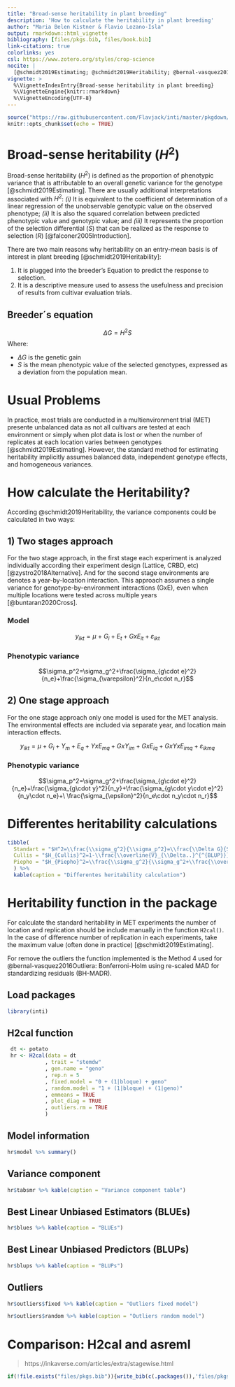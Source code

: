 ```yaml
---
title: "Broad-sense heritability in plant breeding"
description: 'How to calculate the heritability in plant breeding'
author: "Maria Belen Kistner & Flavio Lozano-Isla"
output: rmarkdown::html_vignette
bibliography: [files/pkgs.bib, files/book.bib]
link-citations: true
colorlinks: yes
csl: https://www.zotero.org/styles/crop-science
nocite: |  
  [@schmidt2019Estimating; @schmidt2019Heritability; @bernal-vasquez2016Outliera;  @buntaran2020Cross; @bolker2021Mean]
vignette: >
  %\VignetteIndexEntry{Broad-sense heritability in plant breeding}
  %\VignetteEngine{knitr::rmarkdown}
  %\VignetteEncoding{UTF-8}
---
```


```r
source("https://raw.githubusercontent.com/Flavjack/inti/master/pkgdown/favicon/docs.r")
knitr::opts_chunk$set(echo = TRUE)
```

# Broad-sense heritability ($H^2$)

Broad-sense heritability ($H^2$) is defined as the proportion of phenotypic variance that is attributable to an overall genetic variance for the genotype [@schmidt2019Estimating]. There are usually additional interpretations associated with $H^2$: *(i)* It is equivalent to the coefficient of determination of a linear regression of the unobservable genotypic value on the observed phenotype; *(ii)* It is also the squared correlation between predicted phenotypic value and genotypic value; and *(iii)* It represents the proportion of the selection differential ($S$) that can be realized as the response to selection ($R$) [@falconer2005Introduction].

There are two main reasons why heritability on an entry-mean basis is of interest in plant breeding [@schmidt2019Heritability]:

1. It is plugged into the breeder’s Equation to predict the response to selection.
2. It is a descriptive measure used to assess the usefulness and precision of results from cultivar evaluation trials. 

## Breeder´s equation

$$\Delta G=H^2S$$
Where: 

- $\Delta G$ is the genetic gain
- $S$ is the mean phenotypic value of the selected genotypes, expressed as a deviation from the population mean.

# Usual Problems 

In practice, most trials are conducted in a multienvironment trial (MET) presente unbalanced data as not all cultivars are tested at each environment or simply when plot data is lost or when the number of replicates at each location varies between genotypes [@schmidt2019Estimating]. However, the standard method for estimating heritability implicitly assumes balanced data, independent genotype effects, and homogeneous variances.

# How calculate the Heritability?

According @schmidt2019Heritability, the variance components could be calculated in two ways:

## 1) Two stages approach

For the two stage approach, in the first stage each experiment is analyzed individually according their experiment design (Lattice, CRBD, etc) [@zystro2018Alternative]. And for the second stage environments are denotes a year-by-location interaction. This approach assumes a single variance for genotype-by-environment interactions (GxE), even when multiple locations were tested across multiple years [@buntaran2020Cross].

### Model

$$y_{ikt}=\mu\ +\ G_i+E_t+GxE_{it}+\varepsilon_{ikt}$$

### Phenotypic variance

$$\sigma_p^2=\sigma_g^2+\frac{\sigma_{g\cdot e}^2}{n_e}+\frac{\sigma_{\varepsilon}^2}{n_e\cdot n_r}$$

## 2) One stage approach

For the one stage approach only one model is used for the MET analysis. The environmental effects are included via separate year, and location main interaction effects.

$$y_{ikt}=\mu+G_i+Y_m+E_q+YxE_{mq}+GxY_{im}+GxE_{iq}+GxYxE_{imq}+\varepsilon_{ikmq}$$

### Phenotypic variance

$$\sigma_p^2=\sigma_g^2+\frac{\sigma_{g\cdot e}^2}{n_e}+\frac{\sigma_{g\cdot y}^2}{n_y}+\frac{\sigma_{g\cdot y\cdot e}^2}{n_y\cdot n_e}+\ \frac{\sigma_{\epsilon}^2}{n_e\cdot n_y\cdot n_r}$$

# Differentes heritability calculations

```r
tibble(
  Standart = "$H^2=\\frac{\\sigma_g^2}{\\sigma_p^2}=\\frac{\\Delta G}{S}$",
  Cullis = "$H_{Cullis}^2=1-\\frac{\\overline{V}_{\\Delta..}^{^{BLUP}}}{2\\cdot\\sigma_g^2}$",
  Piepho = "$H_{Piepho}^2=\\frac{\\sigma_g^2}{\\sigma_g^2+\\frac{\\overline{V}_{\\Delta..}^{BLUE}}{2}}$"
  ) %>% 
  kable(caption = "Differentes heritability calculation")
```

# Heritability function in the package

For calculate the standard heritability in MET experiments the number of location and replication should be include manually in the function `H2cal()`. In the case of difference number of replication in each experiments, take the maximum value (often done in practice) [@schmidt2019Estimating].

For remove the outliers the function implemented is the Method 4 used for @bernal-vasquez2016Outliera: Bonferroni-Holm using re-scaled MAD for standardizing residuals (BH-MADR).

## Load packages

```r
library(inti)
```

## H2cal function

```r
 dt <- potato
 hr <- H2cal(data = dt
            , trait = "stemdw"
            , gen.name = "geno"
            , rep.n = 5
            , fixed.model = "0 + (1|bloque) + geno"
            , random.model = "1 + (1|bloque) + (1|geno)"
            , emmeans = TRUE
            , plot_diag = TRUE
            , outliers.rm = TRUE
            )
```

## Model information

```r
hr$model %>% summary()
```

## Variance component

```r
hr$tabsmr %>% kable(caption = "Variance component table")
```

## Best Linear Unbiased Estimators (BLUEs)

```r
hr$blues %>% kable(caption = "BLUEs")
```

## Best Linear Unbiased Predictors (BLUPs)

```r
hr$blups %>% kable(caption = "BLUPs")
```

## Outliers

```r
hr$outliers$fixed %>% kable(caption = "Outliers fixed model")
```

```r
hr$outliers$random %>% kable(caption = "Outliers random model")
```

# Comparison: H2cal and asreml

> https://inkaverse.com/articles/extra/stagewise.html

::: {#refs}
:::

```r
if(!file.exists("files/pkgs.bib")){write_bib(c(.packages()),'files/pkgs.bib')}
```

